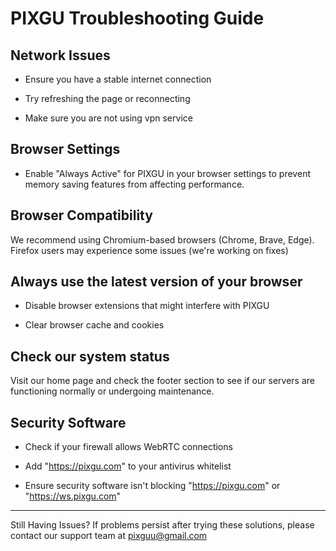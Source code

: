 # PIXGU Troubleshooting Guide

## Network Issues

- Ensure you have a stable internet connection

- Try refreshing the page or reconnecting

- Make sure you are not using vpn service

## Browser Settings

- Enable "Always Active" for PIXGU in your browser settings to prevent memory saving features from affecting performance.

## Browser Compatibility

We recommend using Chromium-based browsers (Chrome, Brave, Edge). Firefox users may experience some issues (we're working on fixes)

## Always use the latest version of your browser

- Disable browser extensions that might interfere with PIXGU

- Clear browser cache and cookies

## Check our system status

Visit our home page and check the footer section to see if our servers are functioning normally or undergoing maintenance.

## Security Software

- Check if your firewall allows WebRTC connections

- Add "https://pixgu.com" to your antivirus whitelist

- Ensure security software isn't blocking "https://pixgu.com" or "https://ws.pixgu.com"

---

Still Having Issues?
If problems persist after trying these solutions, please contact our support team at pixguu@gmail.com
